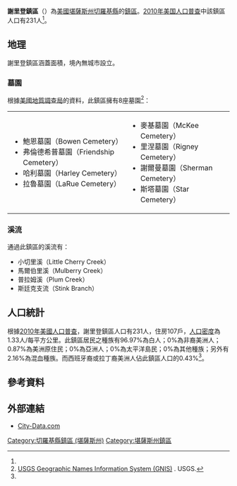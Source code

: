 {{noteTA
|G1=USState
}}
{{Infobox settlement
|official_name = 謝里登鎮區
|native_name = Sheridan Township
|settlement_type = 鎮區
|image_map = Map highlighting Sheridan Township, Cherokee County, Kansas.svg
|map_caption = 謝里登鎮區在切羅基縣的位置
|coordinates_display = inline,title
|coordinates_region = US-KS
|subdivision_type = [[世界政區索引|國家]]
|subdivision_name = [[美国|美国]]
|subdivision_type1 = [[美國行政區劃|州]]
|subdivision_name1 = [[堪薩斯州|堪薩斯州]]
|subdivision_type2 = [[堪萨斯州行政区划|縣]]
|subdivision_name2 = [[切羅基縣_(堪薩斯州)|切羅基縣]]
|area_total_km2 = 173.99
|area_land_km2 = 172.89
|area_water_km2 = 1.11
|area_total_sq_mi =
|area_land_sq_mi =
|area_water_sq_mi =
|area_water_percent = 0.64
|population_as_of = [[2010年美国人口普查|2010]]
|population_footnotes = <ref name="Census 2010">{{cite web| url=http://factfinder2.census.gov| title=Race, Hispanic or Latino, Age, and Housing Occupancy: 2010 Census Redistricting Data, Sheridan township, Cherokee County, Kansas| publisher=U.S. Census Bureau, American FactFinder 2| accessdate=2016-04-28| archive-date=2013-09-11| archive-url=https://web.archive.org/web/20130911234518/http://factfinder2.census.gov/| dead-url=no}}</ref>
|population_total = 231
|population_density_km2 = auto
|elevation_footnotes = 
|elevation_m = 256
|elevation_ft = 840
|latd = 37
|latm = 16
|lats = 00
|latNS = N
|longd = 95
|longm = 01
|longs = 01
|longEW = W
|postal_code_type =
|postal_code = 
|blank_name = [[聯邦資料處理標準|FIPS編碼]]
|blank_info = 20-64625
|blank1_name = [[地名信息系统|GNIS]] ID
|blank1_info = [http://geonames.usgs.gov/pls/gnispublic/f?p=gnispq:3:::NO::P3_FID:0469476 0469476]
|website = 
|footnotes = 
}}

'''謝里登鎮區'''（{{lang-en|'''Sheridan Township'''}}）為[[美國|美國]][[堪薩斯州|堪薩斯州]][[切羅基縣_(堪薩斯州)|切羅基縣]]的[[行政鎮區|鎮區]]。[[2010年美国人口普查|2010年美国人口普查]]中該鎮區人口有231人<ref name="Census 2010"/>。

==地理==
謝里登鎮區涵蓋面積{{convert|173.99|km2|sqmi}}，境內無城市設立。

===墓園===
根據[[美國地質調查局|美國地質調查局]]的資料，此鎮區擁有8座墓園<ref>[http://geonames.usgs.gov/domestic/index.html USGS Geographic Names Information System (GNIS)] {{Wayback|url=http://geonames.usgs.gov/domestic/index.html |date=20190428150204 }}. USGS.</ref>：
{|
|
*鮑恩墓園（Bowen Cemetery）
*弗倫德希普墓園（Friendship Cemetery）
*哈利墓園（Harley Cemetery）
*拉魯墓園（LaRue Cemetery）
|
*麥基墓園（McKee Cemetery）
*里涅墓園（Rigney Cemetery）
*謝爾曼墓園（Sherman Cemetery）
*斯塔墓園（Star Cemetery）
|}

===溪流===
通過此鎮區的溪流有：
*小切里溪（Little Cherry Creek）
*馬爾伯里溪（Mulberry Creek）
*普拉姆溪（Plum Creek）
*斯廷克支流（Stink Branch）

==人口統計==
根據[[2010年美國人口普查|2010年美國人口普查]]，謝里登鎮區人口有231人，住房107戶，[[人口密度|人口密度]]為1.33人/每平方公里。此鎮區居民之種族有96.97%為白人；0%為非裔美洲人；0.87%為美洲原住民；0%為亞洲人；0%為太平洋島民；0%為其他種族；另外有2.16%為混血種族。而西班牙裔或拉丁裔美洲人佔此鎮區人口的0.43%<ref name="Census 2010"/>。

==參考資料==
{{reflist}}

==外部連結==
*[http://www.city-data.com/township/Sheridan-Cherokee-KS.html City-Data.com]{{Wayback|url=http://www.city-data.com/township/Sheridan-Cherokee-KS.html |date=20121021200803 }}

{{切羅基縣 (堪薩斯州)}}

{{DEFAULTSORT:Sheridan}}
[[Category:切羅基縣鎮區_(堪薩斯州)|Category:切羅基縣鎮區 (堪薩斯州)]]
[[Category:堪薩斯州鎮區|Category:堪薩斯州鎮區]]